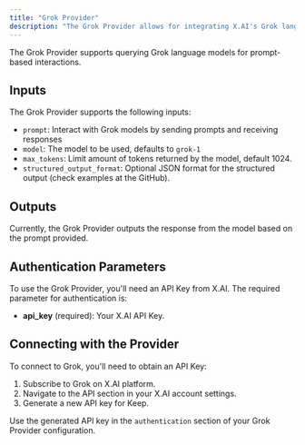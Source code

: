 ```yaml
---
title: "Grok Provider"
description: "The Grok Provider allows for integrating X.AI's Grok language models into Keep."
---
```


<Tip>
  The Grok Provider supports querying Grok language models for prompt-based
  interactions.
</Tip>

## Inputs

The Grok Provider supports the following inputs:

- `prompt`: Interact with Grok models by sending prompts and receiving responses
- `model`: The model to be used, defaults to `grok-1`
- `max_tokens`: Limit amount of tokens returned by the model, default 1024.
- `structured_output_format`: Optional JSON format for the structured output (check examples at the GitHub).

## Outputs

Currently, the Grok Provider outputs the response from the model based on the prompt provided.

## Authentication Parameters

To use the Grok Provider, you'll need an API Key from X.AI. The required parameter for authentication is:

- **api_key** (required): Your X.AI API Key.

## Connecting with the Provider

To connect to Grok, you'll need to obtain an API Key:

1. Subscribe to Grok on X.AI platform.
2. Navigate to the API section in your X.AI account settings.
3. Generate a new API key for Keep.

Use the generated API key in the `authentication` section of your Grok Provider configuration.